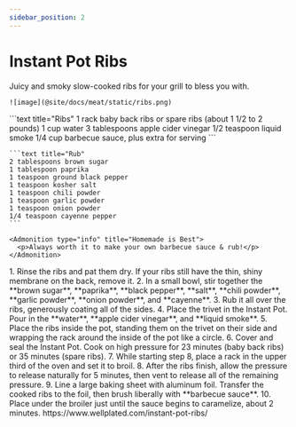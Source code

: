 ```yaml
---
sidebar_position: 2
---
```



# Instant Pot Ribs

<Tabs>
  <TabItem value="photos" label="Photos" default>
    Juicy and smoky slow-cooked ribs for your grill to bless you with.
    
    ![image](@site/docs/meat/static/ribs.png)
  </TabItem>

  <TabItem value="ingredients" label="Ingredients">
    ```text title="Ribs"
    1 rack baby back ribs or spare ribs (about 1 1/2 to 2 pounds)
    1 cup water
    3 tablespoons apple cider vinegar
    1/2 teaspoon liquid smoke
    1/4 cup barbecue sauce, plus extra for serving
    ```

    ```text title="Rub"
    2 tablespoons brown sugar
    1 tablespoon paprika
    1 teaspoon ground black pepper
    1 teaspoon kosher salt
    1 teaspoon chili powder
    1 teaspoon garlic powder
    1 teaspoon onion powder
    1/4 teaspoon cayenne pepper
    ```

    <Admonition type="info" title="Homemade is Best">
      <p>Always worth it to make your own barbecue sauce & rub!</p>
    </Admonition>
  </TabItem>

  <TabItem value="instructions" label="Instructions">
    1. Rinse the ribs and pat them dry. If your ribs still have the thin, shiny membrane on the back, remove it.
    2. In a small bowl, stir together the **brown sugar**, **paprika**, **black pepper**, **salt**, **chili powder**, **garlic powder**, **onion powder**, and **cayenne**. 
    3. Rub it all over the ribs, generously coating all of the sides.
    4. Place the trivet in the Instant Pot. Pour in the **water**, **apple cider vinegar**, and **liquid smoke**. 
    5. Place the ribs inside the pot, standing them on the trivet on their side and wrapping the rack around the inside of the pot like a circle.
    6. Cover and seal the Instant Pot. Cook on high pressure for 23 minutes (baby back ribs) or 35 minutes (spare ribs).
    7. While starting step 8, place a rack in the upper third of the oven and set it to broil.
    8. After the ribs finish, allow the pressure to release naturally for 5 minutes, then vent to release all of the remaining pressure.
    9. Line a large baking sheet with aluminum foil. Transfer the cooked ribs to the foil, then brush liberally with **barbecue sauce**.
    10. Place under the broiler just until the sauce begins to caramelize, about 2 minutes.
  </TabItem>

  <TabItem value="references" label="References">
    https://www.wellplated.com/instant-pot-ribs/
  </TabItem>
</Tabs>
